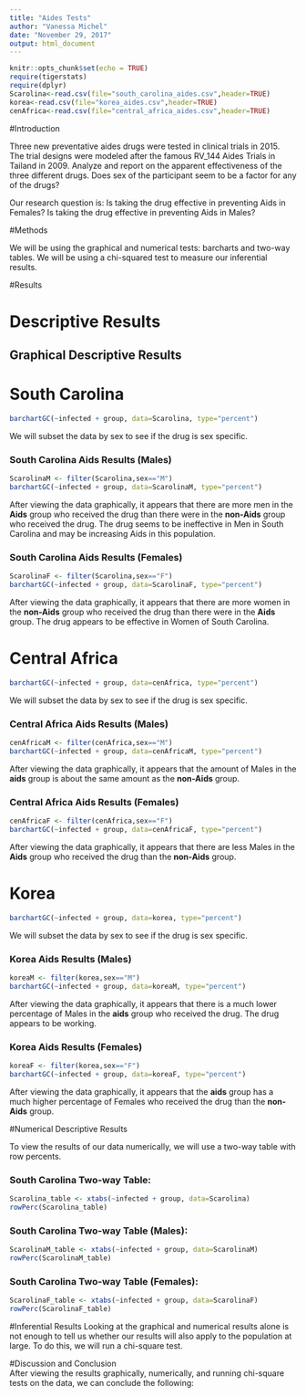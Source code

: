 ---
title: "Aides Tests"
author: "Vanessa Michel"
date: "November 29, 2017"
output: html_document
---

```{r setup, include=FALSE}
knitr::opts_chunk$set(echo = TRUE)
require(tigerstats)
require(dplyr)
Scarolina<-read.csv(file="south_carolina_aides.csv",header=TRUE)
korea<-read.csv(file="korea_aides.csv",header=TRUE)
cenAfrica<-read.csv(file="central_africa_aides.csv",header=TRUE)
```

#Introduction

Three new preventative aides drugs were tested in clinical trials in 2015. The trial designs were modeled after the famous RV_144 Aides Trials in Tailand in 2009.  Analyze and report on the apparent effectiveness of the three different drugs. Does sex of the participant seem to be a factor for any of the drugs?

Our research question is:
Is taking the drug effective in preventing Aids in Females?
Is taking the drug effective in preventing Aids in Males?

#Methods

We will be using the graphical and numerical tests: barcharts and two-way tables. We will be using a chi-squared test to measure our inferential results.

#Results

# Descriptive Results

## Graphical Descriptive Results

# South Carolina  

```{r}
barchartGC(~infected + group, data=Scarolina, type="percent")
```

 We will subset the data by sex to see if the drug is sex specific.

### South Carolina Aids Results (Males)  
```{r}
ScarolinaM <- filter(Scarolina,sex=="M")
barchartGC(~infected + group, data=ScarolinaM, type="percent")
```

After viewing the data graphically, it appears that there are more men in the **Aids** group who received the drug than there were in the **non-Aids** group who received the drug. The drug seems to be ineffective in Men in South Carolina and may be increasing Aids in this population. 

### South Carolina Aids Results (Females)  
```{r}
ScarolinaF <- filter(Scarolina,sex=="F")
barchartGC(~infected + group, data=ScarolinaF, type="percent")
```

After viewing the data graphically, it appears that there are more women in the **non-Aids** group who received the drug than there were in the **Aids** group. The drug appears to be effective in Women of South Carolina.  


# Central Africa  
```{r}
barchartGC(~infected + group, data=cenAfrica, type="percent")
```


We will subset the data by sex to see if the drug is sex specific.  

### Central Africa Aids Results (Males)  
```{r}
cenAfricaM <- filter(cenAfrica,sex=="M")
barchartGC(~infected + group, data=cenAfricaM, type="percent")
```

After viewing the data graphically, it appears that the amount of Males in the **aids** group is about the same amount as the **non-Aids** group. 

### Central Africa Aids Results (Females)  
```{r}
cenAfricaF <- filter(cenAfrica,sex=="F")
barchartGC(~infected + group, data=cenAfricaF, type="percent")
```

After viewing the data graphically, it appears that there are less Males in the **Aids** group who received the drug than the **non-Aids** group. 

# Korea  
```{r}
barchartGC(~infected + group, data=korea, type="percent")
```


We will subset the data by sex to see if the drug is sex specific. 

### Korea Aids Results (Males)  
```{r}
koreaM <- filter(korea,sex=="M")
barchartGC(~infected + group, data=koreaM, type="percent")
```

After viewing the data graphically, it appears that there is a much lower percentage of Males in the **aids** group who received the drug. The drug appears to be working. 

### Korea Aids Results (Females)  
```{r}
koreaF <- filter(korea,sex=="F")
barchartGC(~infected + group, data=koreaF, type="percent")
```

After viewing the data graphically, it appears that the **aids** group has a much higher percentage of Females who received the drug than the **non-Aids** group. 

#Numerical Descriptive Results

To view the results of our data numerically, we will use a two-way table with row percents.


### **South Carolina Two-way Table:**  

```{r}
Scarolina_table <- xtabs(~infected + group, data=Scarolina)
rowPerc(Scarolina_table)
```

### **South Carolina Two-way Table (Males):**  

```{r}
ScarolinaM_table <- xtabs(~infected + group, data=ScarolinaM)
rowPerc(ScarolinaM_table)
```

### **South Carolina Two-way Table (Females):**  
```{r}
ScarolinaF_table <- xtabs(~infected + group, data=ScarolinaF)
rowPerc(ScarolinaF_table)
```



#Inferential Results
Looking at the graphical and numerical results alone is not enough to tell us whether our results will also apply to the population at large. To do this, we will run a chi-square test.


#Discussion and Conclusion  
After viewing the results graphically, numerically, and running chi-square tests on the data, we can conclude the following: